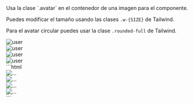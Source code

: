 
<DemoCard title="Estilos por defecto">

<DemoCardDescription>
Usa la clase `.avatar` en el contenedor de una imagen para el componente.

Puedes modificar el tamaño usando las clases `.w-{SIZE}` de Tailwind.

Para el avatar circular puedes usar la clase `.rounded-full` de Tailwind.
</DemoCardDescription>

<div className="flex gap-10">
	<div>
		<div className="avatar w-10">
			<img src="/img/users/user-8.png" alt="user" />
		</div>
	</div>
	<div>
		<div className="avatar w-16">
			<img src="/img/users/user-8.png" alt="user" />
		</div>
	</div>
	<div>
		<div className="avatar w-10 rounded-full">
			<img src="/img/users/user-8.png" alt="user" />
		</div>
	</div>
	<div>
		<div className="avatar w-16 rounded-full">
			<img src="/img/users/user-8.png" alt="user" />
		</div>
	</div>
</div>

<DemoCardCode>
```html
<div class="avatar w-10">
  <img src="..." alt="..." />
</div>

<div class="avatar w-16">
  <img src="..." alt="..." />
</div>

<div class="avatar w-10 rounded-full">
  <img src="..." alt="..." />
</div>

<div class="avatar w-16 rounded-full">
  <img src="..." alt="..." />
</div>
```
</DemoCardCode>

</DemoCard>